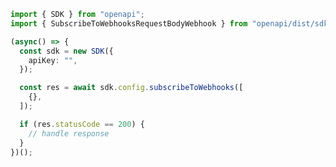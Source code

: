 ```typescript SubscribeToWebhooks.ts
import { SDK } from "openapi";
import { SubscribeToWebhooksRequestBodyWebhook } from "openapi/dist/sdk/models/operations";

(async() => {
  const sdk = new SDK({
    apiKey: "",
  });

  const res = await sdk.config.subscribeToWebhooks([
    {},
  ]);

  if (res.statusCode == 200) {
    // handle response
  }
})();
```
